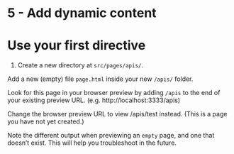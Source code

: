 # 5 - Add dynamic content

# Use your first directive

1. Create a new directory at `src/pages/apis/`.

Add a new (empty) file `page.html` inside your new `/apis/` folder.

Look for this page in your browser preview by adding `/apis` to the end of your existing preview URL. (e.g. http://localhost:3333/apis)

Change the browser preview URL to view /apis/test instead. (This is a page you have not yet created.)

Note the different output when previewing an `empty` page, and one that doesn’t exist. This will help you troubleshoot in the future.